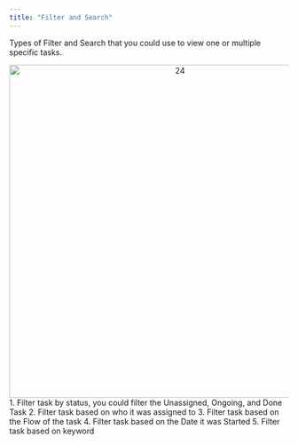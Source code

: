 ```yaml
---
title: "Filter and Search"
---
```


Types of Filter and Search that you could use to view one or multiple specific tasks.

<div align="center">
  <img src="https://t3837933.p.clickup-attachments.com/t3837933/8d786890-e1d8-4075-b89f-7ff0ef48fcbc/24.png" alt="24" width="600" />
</div> 
1. Filter task by status, you could filter the Unassigned, Ongoing, and Done Task 
2. Filter task based on who it was assigned to 
3. Filter task based on the Flow of the task 
4. Filter task based on the Date it was Started 
5. Filter task based on keyword
